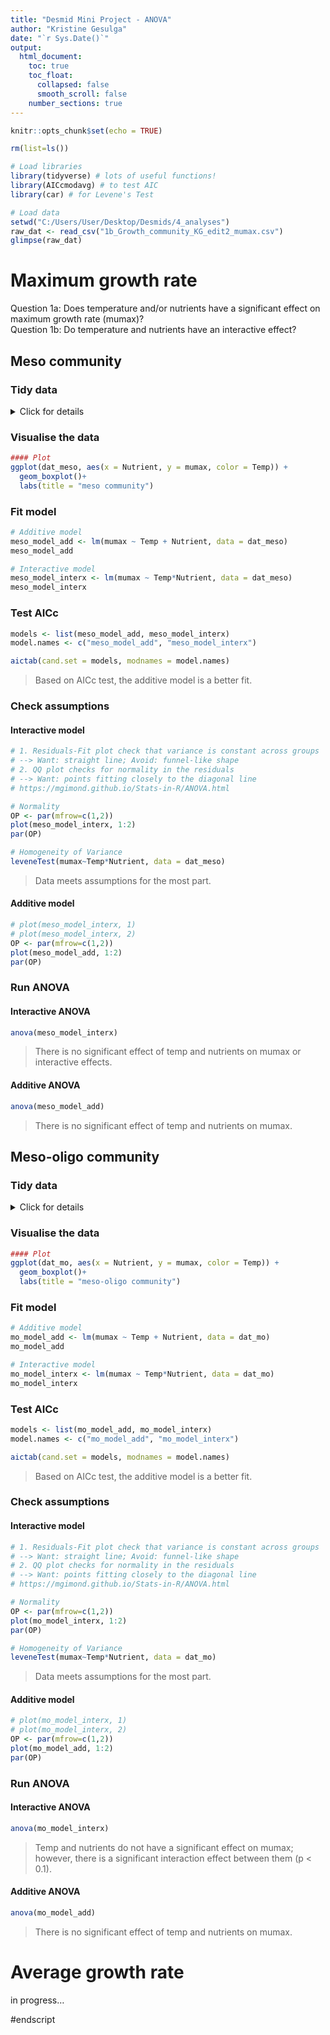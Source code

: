 ```yaml
---
title: "Desmid Mini Project - ANOVA"
author: "Kristine Gesulga"
date: "`r Sys.Date()`"
output:
  html_document:
    toc: true
    toc_float:
      collapsed: false
      smooth_scroll: false
    number_sections: true
---
```


```r
knitr::opts_chunk$set(echo = TRUE)
```

```r

rm(list=ls())

# Load libraries
library(tidyverse) # lots of useful functions!
library(AICcmodavg) # to test AIC
library(car) # for Levene's Test

# Load data
setwd("C:/Users/User/Desktop/Desmids/4_analyses")
raw_dat <- read_csv("1b_Growth_community_KG_edit2_mumax.csv")
glimpse(raw_dat)

```

# Maximum growth rate
Question 1a: Does temperature and/or nutrients have a significant effect on maximum growth rate (mumax)?<br>
Question 1b: Do temperature and nutrients have an interactive effect?

## Meso community
### Tidy data

<details>
  <summary>Click for details</summary>
```r
dat_meso <- raw_dat %>% 
  filter(community == "meso") %>% 
  select(mumax, Temp, Nutrient)
glimpse(dat_meso) # response variable = mumax; explanatory variable = temperature / nutrient

#### Convert Temperature + Nutrient treatments to factors (ANOVA test likes it in this format)
dat_meso$Temp <- as.factor(dat_meso$Temp)
dat_meso$Nutrient <- as.factor(dat_meso$Nutrient)
#### Sanity check
table(dat_meso$Temp, dat_meso$Nutrient)
```
</details> 


### Visualise the data

```r
#### Plot
ggplot(dat_meso, aes(x = Nutrient, y = mumax, color = Temp)) +
  geom_boxplot()+
  labs(title = "meso community")
```

### Fit model

```r
# Additive model
meso_model_add <- lm(mumax ~ Temp + Nutrient, data = dat_meso)
meso_model_add

# Interactive model
meso_model_interx <- lm(mumax ~ Temp*Nutrient, data = dat_meso)
meso_model_interx

```

### Test AICc

```r
models <- list(meso_model_add, meso_model_interx) 
model.names <- c("meso_model_add", "meso_model_interx")

aictab(cand.set = models, modnames = model.names)

```

> Based on AICc test, the additive model is a better fit.


### Check assumptions {.tabset}
#### Interactive model

```r
# 1. Residuals-Fit plot check that variance is constant across groups
# --> Want: straight line; Avoid: funnel-like shape 
# 2. QQ plot checks for normality in the residuals
# --> Want: points fitting closely to the diagonal line
# https://mgimond.github.io/Stats-in-R/ANOVA.html

# Normality
OP <- par(mfrow=c(1,2))
plot(meso_model_interx, 1:2)
par(OP)

# Homogeneity of Variance
leveneTest(mumax~Temp*Nutrient, data = dat_meso)
```

> Data meets assumptions for the most part.


#### Additive model
```r
# plot(meso_model_interx, 1)
# plot(meso_model_interx, 2)
OP <- par(mfrow=c(1,2))
plot(meso_model_add, 1:2)
par(OP)
```




### Run ANOVA {.tabset}
#### Interactive ANOVA
```r
anova(meso_model_interx)
```
> There is no significant effect of temp and nutrients on mumax or interactive effects.

#### Additive ANOVA
```r
anova(meso_model_add)
```

> There is no significant effect of temp and nutrients on mumax.

</details>


## Meso-oligo community
### Tidy data

<details>
  <summary>Click for details</summary>
```r
dat_mo <- raw_dat %>% 
  filter(community == "meso-oligo") %>% 
  select(mumax, Temp, Nutrient)
glimpse(dat_mo) # response variable = mumax; explanatory variable = temperature / nutrient

#### Convert Temperature + Nutrient treatments to factors (ANOVA test likes it in this format)
dat_mo$Temp <- as.factor(dat_mo$Temp)
dat_mo$Nutrient <- as.factor(dat_mo$Nutrient)
#### Sanity check
table(dat_mo$Temp, dat_mo$Nutrient)
```
</details> 


### Visualise the data

```r
#### Plot
ggplot(dat_mo, aes(x = Nutrient, y = mumax, color = Temp)) +
  geom_boxplot()+
  labs(title = "meso-oligo community")
```

### Fit model

```r
# Additive model
mo_model_add <- lm(mumax ~ Temp + Nutrient, data = dat_mo)
mo_model_add

# Interactive model
mo_model_interx <- lm(mumax ~ Temp*Nutrient, data = dat_mo)
mo_model_interx

```

### Test AICc

```r
models <- list(mo_model_add, mo_model_interx) 
model.names <- c("mo_model_add", "mo_model_interx")

aictab(cand.set = models, modnames = model.names)

```

> Based on AICc test, the additive model is a better fit.


### Check assumptions {.tabset}
#### Interactive model

```r
# 1. Residuals-Fit plot check that variance is constant across groups
# --> Want: straight line; Avoid: funnel-like shape 
# 2. QQ plot checks for normality in the residuals
# --> Want: points fitting closely to the diagonal line
# https://mgimond.github.io/Stats-in-R/ANOVA.html

# Normality
OP <- par(mfrow=c(1,2))
plot(mo_model_interx, 1:2)
par(OP)

# Homogeneity of Variance
leveneTest(mumax~Temp*Nutrient, data = dat_mo)
```

> Data meets assumptions for the most part.


#### Additive model

```r
# plot(mo_model_interx, 1)
# plot(mo_model_interx, 2)
OP <- par(mfrow=c(1,2))
plot(mo_model_add, 1:2)
par(OP)
```




### Run ANOVA {.tabset}
#### Interactive ANOVA
```r
anova(mo_model_interx)
```

> Temp and nutrients do not have a significant effect on mumax; however, there is a significant interaction effect between them (p < 0.1). 


#### Additive ANOVA
```r
anova(mo_model_add)
```

> There is no significant effect of temp and nutrients on mumax.


# Average growth rate 
in progress...


#endscript